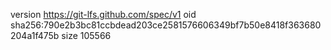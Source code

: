 version https://git-lfs.github.com/spec/v1
oid sha256:790e2b3bc81ccbdead203ce2581576606349bf7b50e8418f363680204a1f475b
size 105566
